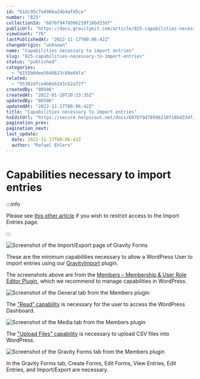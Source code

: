 ```yaml
---
id: "61dc95c7a4966a24b4afd5ce"
number: "825"
collectionId: "6076f9478996210f18bd33df"
publicUrl: "https://docs.gravitykit.com/article/825-capabilities-necessary-to-import-entries"
viewCount: "76"
lastPublishedAt: "2022-11-17T00:06:42Z"
changeOrigin: "unknown"
name: "Capabilities necessary to import entries"
slug: "825-capabilities-necessary-to-import-entries"
status: "published"
categories: 
  - "6155b0dee5648623c88e04fa"
related: 
  - "55382dfce4b0eb143c62a72f"
createdBy: "80506"
createdAt: "2022-01-10T20:23:35Z"
updatedBy: "80506"
updatedAt: "2022-11-17T00:06:42Z"
title: "Capabilities necessary to import entries"
hsEditUrl: "https://secure.helpscout.net/docs/6076f9478996210f18bd33df/article/61dc95c7a4966a24b4afd5ce"
pagination_prev: 
pagination_next: 
last_update:
  date: 2022-11-17T00:06:42Z
  author: "Rafael Ehlers"
---
```


# Capabilities necessary to import entries


:::info

Please see [this other article](https://docs.gravitykit.com/article/890-how-to-restrict-access-to-import-entries) if you wish to restrict access to the Import Entries page.

:::



![Screenshot of the Import/Export page of Gravity Forms](https://s3.amazonaws.com/helpscout.net/docs/assets/54c58489e4b051242988532c/images/63757a51fd962f4d057bb251/file-aVN46EmSnP.png)

These are the minimum capabilities necessary to allow a WordPress User to import entries using our [GravityImport](https://www.gravitykit.com/extensions/gravity-forms-entry-importer/) plugin.

The screenshots above are from the [Members – Membership &amp; User Role Editor Plugin](https://wordpress.org/plugins/members/), which we recommend to manage capabilities in WordPress.

![Screenshot of the General tab from the Members plugin](https://s3.amazonaws.com/helpscout.net/docs/assets/54c58489e4b051242988532c/images/61dc965c140013074137be66/file-jEd11UxZBG.png)

The ["Read" capability](https://wordpress.org/support/article/roles-and-capabilities/#read) is necessary for the user to access the WordPress Dashboard.

![Screenshot of the Media tab from the Members plugin](https://s3.amazonaws.com/helpscout.net/docs/assets/54c58489e4b051242988532c/images/61dc96eb56bc06703eba9be8/file-MF6WOEkxj6.png)

The ["Upload Files" capability](https://wordpress.org/support/article/roles-and-capabilities/#upload_files) is necessary to upload CSV files into WordPress.

![Screenshot of the Gravity Forms tab from the Members plugin](https://s3.amazonaws.com/helpscout.net/docs/assets/54c58489e4b051242988532c/images/61dc973aa4966a24b4afd5db/file-7PwQJXMZyS.png)

In the Gravity Forms tab, Create Forms, Edit Forms, View Entries, Edit Entries, and Import/Export are necessary.